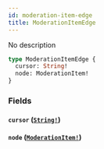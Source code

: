 ```yaml
---
id: moderation-item-edge
title: ModerationItemEdge
---
```


No description

```graphql
type ModerationItemEdge {
  cursor: String!
  node: ModerationItem!
}
```

### Fields

#### `cursor` ([`String!`](/graphql/scalars/string))

#### `node` ([`ModerationItem!`](/graphql/objects/moderation-item))
